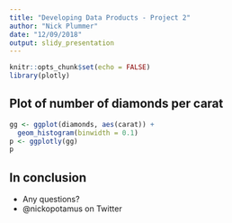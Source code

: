 ```yaml
---
title: "Developing Data Products - Project 2"
author: "Nick Plummer"
date: "12/09/2018"
output: slidy_presentation
---
```


```r
knitr::opts_chunk$set(echo = FALSE)
library(plotly)
```

## Plot of number of diamonds per carat

```r
gg <- ggplot(diamonds, aes(carat)) +
  geom_histogram(binwidth = 0.1)
p <- ggplotly(gg)
p
```

## In conclusion

- Any questions?
- @nickopotamus on Twitter

